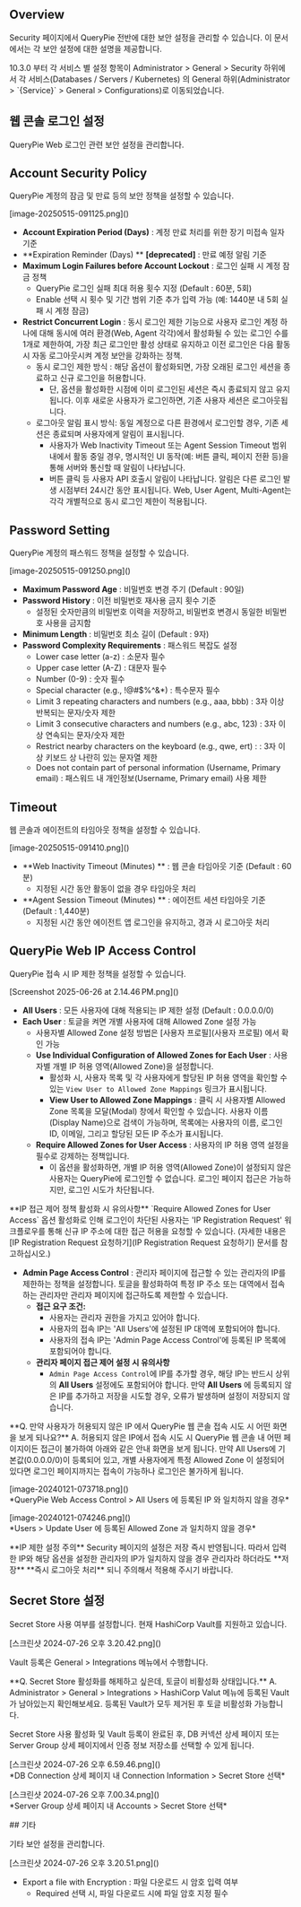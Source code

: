 
## Overview

Security 페이지에서 QueryPie 전반에 대한 보안 설정을 관리할 수 있습니다. 이 문서에서는 각 보안 설정에 대한 설명을 제공합니다.

<Callout type="info">
10.3.0 부터 각 서비스 별 설정 항목이 Administrator &gt; General &gt; Security 하위에서 각 서비스(Databases / Servers / Kubernetes) 의 General 하위(Administrator &gt; `{Service}` &gt; General &gt; Configurations)로 이동되었습니다.
</Callout>

## 웹 콘솔 로그인 설정

QueryPie Web 로그인 관련 보안 설정을 관리합니다.


## Account Security Policy

QueryPie 계정의 잠금 및 만료 등의 보안 정책을 설정할 수 있습니다.
<p align="center">
<div>[image-20250515-091125.png]()</div>
</p>

*  **Account Expiration Period (Days)**  : 계정 만료 처리를 위한 장기 미접속 일자 기준
*  **Expiration Reminder (Days) **  **[deprecated]** : 만료 예정 알림 기준
*  **Maximum Login Failures before Account Lockout**  : 로그인 실패 시 계정 잠금 정책
    * QueryPie 로그인 실패 최대 허용 횟수 지정 (Default : 60분, 5회)
    * Enable 선택 시 횟수 및 기간 범위 기준 추가 입력 가능 (예: 1440분 내 5회 실패 시 계정 잠금)
*  **Restrict Concurrent Login**  : 동시 로그인 제한 기능으로 사용자 로그인 계정 하나에 대해 동시에 여러 환경(Web, Agent 각각)에서 활성화될 수 있는 로그인 수를 1개로 제한하여, 가장 최근 로그인만 활성 상태로 유지하고 이전 로그인은 다음 활동 시 자동 로그아웃시켜 계정 보안을 강화하는 정책. 
    * 동시 로그인 제한 방식 : 해당 옵션이 활성화되면, 가장 오래된 로그인 세션을 종료하고 신규 로그인을 허용합니다.
        * 단, 옵션을 활성화한 시점에 이미 로그인된 세션은 즉시 종료되지 않고 유지됩니다. 이후 새로운 사용자가 로그인하면, 기존 사용자 세션은 로그아웃됩니다.
    * 로그아웃 알림 표시 방식: 동일 계정으로 다른 환경에서 로그인할 경우, 기존 세션은 종료되며 사용자에게 알림이 표시됩니다. 
        * 사용자가 Web Inactivity Timeout 또는 Agent Session Timeout 범위 내에서 활동 중일 경우, 명시적인 UI 동작(예: 버튼 클릭, 페이지 전환 등)을 통해 서버와 통신할 때 알림이 나타납니다. 
        * 버튼 클릭 등 사용자 API 호출시 알림이 나타납니다. 알림은 다른 로그인 발생 시점부터 24시간 동안 표시됩니다. Web, User Agent, Multi-Agent는 각각 개별적으로 동시 로그인 제한이 적용됩니다.


## Password Setting

QueryPie 계정의 패스워드 정책을 설정할 수 있습니다.
<p align="center">
<div>[image-20250515-091250.png]()</div>
</p>

*  **Maximum Password Age**  : 비밀번호 변경 주기 (Default : 90일)
*  **Password History**  : 이전 비밀번호 재사용 금지 횟수 기준
    * 설정된 숫자만큼의 비밀번호 이력을 저장하고, 비밀번호 변경시 동일한 비밀번호 사용을 금지함
*  **Minimum Length**  : 비밀번호 최소 길이 (Default : 9자)
*  **Password Complexity Requirements**  : 패스워드 복잡도 설정
    * Lower case letter (a-z) : 소문자 필수
    * Upper case letter (A-Z) : 대문자 필수
    * Number (0-9) : 숫자 필수
    * Special character (e.g., !@#$%^&*) : 특수문자 필수
    * Limit 3 repeating characters and numbers (e.g., aaa, bbb) : 3자 이상 반복되는 문자/숫자 제한
    * Limit 3 consecutive characters and numbers (e.g., abc, 123) : 3자 이상 연속되는 문자/숫자 제한
    * Restrict nearby characters on the keyboard (e.g., qwe, ert) : : 3자 이상 키보드 상 나란히 있는 문자열 제한
    * Does not contain part of personal information (Username, Primary email) : 패스워드 내 개인정보(Username, Primary email) 사용 제한


## Timeout

웹 콘솔과 에이전트의 타임아웃 정책을 설정할 수 있습니다.
<p align="center">
<div>[image-20250515-091410.png]()</div>
</p>

*  **Web Inactivity Timeout (Minutes) ** : 웹 콘솔 타임아웃 기준 (Default : 60분)
    * 지정된 시간 동안 활동이 없을 경우 타임아웃 처리
*  **Agent Session Timeout (Minutes) ** : 에이전트 세션 타임아웃 기준 (Default : 1,440분)
    * 지정된 시간 동안 에이전트 앱 로그인을 유지하고, 경과 시 로그아웃 처리


## QueryPie Web IP Access Control

QueryPie 접속 시 IP 제한 정책을 설정할 수 있습니다.
<p align="center">
<div>[Screenshot 2025-06-26 at 2.14.46 PM.png]()</div>
</p>

*  **All Users**  : 모든 사용자에 대해 적용되는 IP 제한 설정 (Default : 0.0.0.0/0)
*  **Each User**  : 토글을 켜면 개별 사용자에 대해 Allowed Zone 설정 가능 
    * 사용자별 Allowed Zone 설정 방법은 [사용자 프로필](사용자 프로필) 에서 확인 가능
    *  **Use Individual Configuration of Allowed Zones for Each User**  : 사용자별 개별 IP 허용 영역(Allowed Zone)을 설정합니다.
        * 활성화 시, 사용자 목록 및 각 사용자에게 할당된 IP 허용 영역을 확인할 수 있는 `View User to Allowed Zone Mappings` 링크가 표시됩니다.
        *  **View User to Allowed Zone Mappings** : 클릭 시 사용자별 Allowed Zone 목록을 모달(Modal) 창에서 확인할 수 있습니다. 사용자 이름(Display Name)으로 검색이 가능하며, 목록에는 사용자의 이름, 로그인 ID, 이메일, 그리고 할당된 모든 IP 주소가 표시됩니다.
    *  **Require Allowed Zones for User Access**  : 사용자의 IP 허용 영역 설정을 필수로 강제하는 정책입니다.
        * 이 옵션을 활성화하면, 개별 IP 허용 영역(Allowed Zone)이 설정되지 않은 사용자는 QueryPie에 로그인할 수 없습니다. 로그인 페이지 접근은 가능하지만, 로그인 시도가 차단됩니다.

<Callout type="info">
**IP 접근 제어 정책 활성화 시 유의사항**
`Require Allowed Zones for User Access` 옵션 활성화로 인해 로그인이 차단된 사용자는 'IP Registration Request' 워크플로우를 통해 신규 IP 주소에 대한 접근 허용을 요청할 수 있습니다. (자세한 내용은 [IP Registration Request 요청하기](IP Registration Request 요청하기) 문서를 참고하십시오.)
</Callout>

*  **Admin Page Access Control**  : 관리자 페이지에 접근할 수 있는 관리자의 IP를 제한하는 정책을 설정합니다. 토글을 활성화하여 특정 IP 주소 또는 대역에서 접속하는 관리자만 관리자 페이지에 접근하도록 제한할 수 있습니다.
    *  **접근 요구 조건:** 
        * 사용자는 관리자 권한을 가지고 있어야 합니다.
        * 사용자의 접속 IP는 'All Users'에 설정된 IP 대역에 포함되어야 합니다.
        * 사용자의 접속 IP는 'Admin Page Access Control'에 등록된 IP 목록에 포함되어야 합니다.
    *  **관리자 페이지 접근 제어 설정 시 유의사항** 
        * `Admin Page Access Control`에 IP를 추가할 경우, 해당 IP는 반드시 상위의  **All Users**  설정에도 포함되어야 합니다. 만약  **All Users** 에 등록되지 않은 IP를 추가하고 저장을 시도할 경우, 오류가 발생하며 설정이 저장되지 않습니다.

<Callout type="info">
**Q. 만약 사용자가 허용되지 않은 IP 에서 QueryPie 웹 콘솔 접속 시도 시 어떤 화면을 보게 되나요?**
A. 허용되지 않은 IP에서 접속 시도 시 QueryPie 웹 콘솔 내 어떤 페이지이든 접근이 불가하여 아래와 같은 안내 화면을 보게 됩니다. 만약 All Users에 기본값(0.0.0.0/0)이 등록되어 있고, 개별 사용자에게 특정 Allowed Zone 이 설정되어 있다면 로그인 페이지까지는 접속이 가능하나 로그인은 불가하게 됩니다.
</Callout>
<p align="center">
<div>[image-20240121-073718.png]()</div>
*QueryPie Web Access Control &gt; All Users 에 등록된 IP 와 일치하지 않을 경우*
</p>
<p align="center">
<div>[image-20240121-074246.png]()</div>
*Users &gt; Update User 에 등록된 Allowed Zone 과 일치하지 않을 경우*
</p>
<Callout type="important">
**IP 제한 설정 주의**
Security 페이지의 설정은 저장 즉시 반영됩니다. 따라서 입력한 IP와 해당 옵션을 설정한 관리자의 IP가 일치하지 않을 경우 관리자라 하더라도  **저장**   **즉시 로그아웃 처리** 되니 주의해서 적용해 주시기 바랍니다.
</Callout>


## Secret Store 설정

Secret Store 사용 여부를 설정합니다. 현재 HashiCorp Vault를 지원하고 있습니다.
<p align="center">
<div>[스크린샷 2024-07-26 오후 3.20.42.png]()</div>
</p>

Vault 등록은 General &gt; Integrations 메뉴에서 수행합니다.

<Callout type="info">
**Q. Secret Store 활성화를 해제하고 싶은데, 토글이 비활성화 상태입니다.**
A. Administrator &gt; General &gt; Integrations &gt; HashiCorp Valut 메뉴에 등록된 Vault 가 남아있는지 확인해보세요. 등록된 Vault가 모두 제거된 후 토글 비활성화 가능합니다.
</Callout>


Secret Store 사용 활성화 및 Vault 등록이 완료된 후, DB 커넥션 상세 페이지 또는 Server Group 상세 페이지에서 인증 정보 저장소를 선택할 수 있게 됩니다.

<p align="center">
<div>[스크린샷 2024-07-26 오후 6.59.46.png]()</div>
*DB Connection 상세 페이지 내 Connection Information &gt; Secret Store 선택*
</p>

<p align="center">
<div>[스크린샷 2024-07-26 오후 7.00.34.png]()</div>
*Server Group 상세 페이지 내 Accounts &gt; Secret Store 선택*
</p>
## 기타

기타 보안 설정을 관리합니다.
<p align="center">
<div>[스크린샷 2024-07-26 오후 3.20.51.png]()</div>
</p>

* Export a file with Encryption : 파일 다운로드 시 암호 입력 여부
    * Required 선택 시, 파일 다운로드 시에 파일 암호 지정 필수


